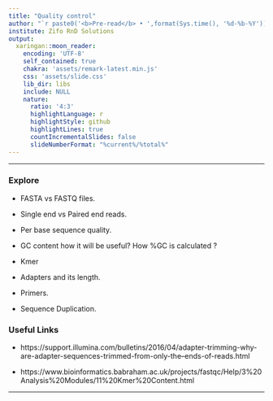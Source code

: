 ---
title: "Quality control"
author: "`r paste0('<b>Pre-read</b> • ',format(Sys.time(), '%d-%b-%Y'))`"
institute: Zifo RnD Solutions
output:
  xaringan::moon_reader:
    encoding: 'UTF-8'
    self_contained: true
    chakra: 'assets/remark-latest.min.js'
    css: 'assets/slide.css'
    lib_dir: libs
    include: NULL
    nature:
      ratio: '4:3'
      highlightLanguage: r
      highlightStyle: github
      highlightLines: true
      countIncrementalSlides: false
      slideNumberFormat: "%current%/%total%"
---

<!--------------- Only edit title, subtitle & author above this --------------->


---

### Explore

   * FASTA vs FASTQ files.
   
   * Single end vs Paired end reads.
   
   * Per base sequence quality.
   
   * GC content how it will be useful? How %GC is calculated ?
   
   * Kmer
   
   * Adapters and its length.
   
   * Primers.
   
   * Sequence Duplication.
   
### Useful Links

 
   * https://support.illumina.com/bulletins/2016/04/adapter-trimming-why-are-adapter-sequences-trimmed-from-only-the--ends-of-reads.html
   
   * https://www.bioinformatics.babraham.ac.uk/projects/fastqc/Help/3%20Analysis%20Modules/11%20Kmer%20Content.html
   
---
